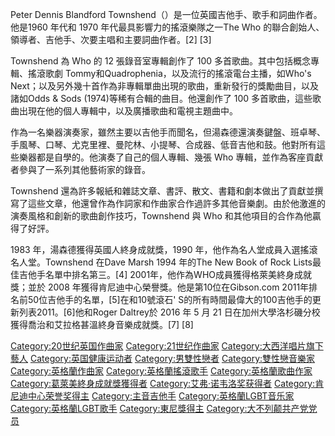 {{Use dmy dates|date=March 2016}}
{{Infobox musical artist
| image            = Pete Townshend (2012).jpg
| alt              = 
| caption          = Townshend in 2012
| background       = solo_singer
| birth_name       = Peter Dennis Blandford Townshend
| alias            = Bijou Drains
| birth_date       = {{Birth date and age|df=y|1945|05|19}}
| birth_place      = [[Chiswick|Chiswick]], [[Middlesex|Middlesex]], England
| genre            = {{flatlist|
* [[Rock_music|Rock]]
* [[art_rock|art rock]]
* [[hard_rock|hard rock]]
* [[power_pop|power pop]]
* [[jazz|jazz]]
}}
| origin           = [[London|London]], England
| occupation       = {{flatlist|
* Musician
* singer
* songwriter
* author
}}<!--Please do not add to this list without first discussing your proposal on the talk page. -->
| instrument       = {{flatlist|
* Guitar
* keyboards
* vocals
}}<!--- If you think an instrument should be listed or removed, a discussion to reach consensus is needed first per: [[Template:Infobox_musical_artist#instrument|Template:Infobox_musical_artist#instrument]] --->
| years_active     = 1962–present
| label            = {{flatlist|
* [[Track_Records|Track]]
* [[Polydor_Records|Polydor]]
* [[Atlantic_Records|Atlantic]]
* [[Atco_Records|Atco]]
* [[Decca_Records|Decca]]
* [[Rykodisc|Rykodisc]]
* [[Warner_Bros._Records|Warner Bros.]]
}}
| associated_acts  = {{flatlist|
* [[The_Who|The Who]]
* [[Deep_End_(band)|Deep End]]
* [[Ronnie_Lane|Ronnie Lane]]
* [[The_Crazy_World_of_Arthur_Brown|The Crazy World of Arthur Brown]]
* [[Thunderclap_Newman|Thunderclap Newman]]
}}<!--Please do not add to this list without first discussing your proposal on the talk page. -->
| website          = {{URL|thewho.com}}
| module           = {{Listen |embed= yes |filename= Pete_Townsend_BBC_Radio4_Front_Row_26_Dec_2012_b01pg54v.flac |title= Pete Townshend's voice |type= speech |description= from the BBC programme ''[[Front_Row_(radio_programme)|Front Row]]'', 26 December 2012<ref>{{Cite episode |title= Pete Townshend |series= Front Row |series-link= Front Row (radio programme) |url= http://bbc.co.uk/programmes/b01pg54v |station= [[BBC_Radio_4|BBC Radio 4]] |date= 26 December 2012 |access-date= 18 January 2014 |archive-date= 2018-12-26 |archive-url= https://web.archive.org/web/20181226141526/http://www.bbc.co.uk/programmes/b01pg54v%20 |dead-url= no }}</ref> }}
}}
Peter Dennis Blandford Townshend（{{bd|1945年|5月19日}}）是一位英國吉他手、歌手和詞曲作者。他是1960 年代和 1970 年代最具影響力的搖滾樂隊之一The Who 的聯合創始人、領導者、吉他手、次要主唱和主要詞曲作者。[2] [3]

Townshend 為 Who 的 12 張錄音室專輯創作了 100 多首歌曲。其中包括概念專輯、搖滾歌劇 Tommy和Quadrophenia，以及流行的搖滾電台主播，如Who's Next；以及另外幾十首作為非專輯單曲出現的歌曲，重新發行的獎勵曲目，以及諸如Odds & Sods (1974)等稀有合輯的曲目。他還創作了 100 多首歌曲，這些歌曲出現在他的個人專輯中，以及廣播歌曲和電視主題曲中。

作為一名樂器演奏家，雖然主要以吉他手而聞名，但湯森德還演奏鍵盤、班卓琴、手風琴、口琴、尤克里裡、曼陀林、小提琴、合成器、低音吉他和鼓。他對所有這些樂器都是自學的。他演奏了自己的個人專輯、幾張 Who 專輯，並作為客座貢獻者參與了一系列其他藝術家的錄音。

Townshend 還為許多報紙和雜誌文章、書評、散文、書籍和劇本做出了貢獻並撰寫了這些文章，他還曾作為作詞家和作曲家合作過許多其他音樂劇。由於他激進的演奏風格和創新的歌曲創作技巧，Townshend 與 Who 和其他項目的合作為他贏得了好評。

1983 年，湯森德獲得英國人終身成就獎，1990 年，他作為名人堂成員入選搖滾名人堂。Townshend 在Dave Marsh 1994 年的The New Book of Rock Lists最佳吉他手名單中排名第三。[4] 2001年，他作為WHO成員獲得格萊美終身成就獎；並於 2008 年獲得肯尼迪中心榮譽獎。他是第10位在Gibson.com 2011年排名前50位吉他手的名單，[5]在和10號滾石' S的所有時間最偉大的100吉他手的更新列表2011。[6]他和Roger Daltrey於 2016 年 5 月 21 日在加州大學洛杉磯分校獲得喬治和艾拉格甚溫終身音樂成就獎。[7] [8]

{{DEFAULTSORT:Townshend, Pete}}
[[Category:20世纪英国作曲家|Category:20世纪英国作曲家]]
[[Category:21世纪作曲家|Category:21世纪作曲家]]
[[Category:大西洋唱片旗下藝人|Category:大西洋唱片旗下藝人]]
[[Category:英国健康运动者|Category:英国健康运动者]]
[[Category:男雙性戀者|Category:男雙性戀者]]
[[Category:雙性戀音樂家|Category:雙性戀音樂家]]
[[Category:英格蘭作曲家|Category:英格蘭作曲家]]
[[Category:英格蘭搖滾歌手|Category:英格蘭搖滾歌手]]
[[Category:英格蘭歌曲作家|Category:英格蘭歌曲作家]]
[[Category:葛萊美終身成就獎獲得者|Category:葛萊美終身成就獎獲得者]]
[[Category:艾弗·诺韦洛奖获得者|Category:艾弗·诺韦洛奖获得者]]
[[Category:肯尼迪中心荣誉奖得主|Category:肯尼迪中心荣誉奖得主]]
[[Category:主音吉他手|Category:主音吉他手]]
[[Category:英格蘭LGBT音乐家|Category:英格蘭LGBT音乐家]]
[[Category:英格蘭LGBT歌手|Category:英格蘭LGBT歌手]]
[[Category:東尼獎得主|Category:東尼獎得主]]
[[Category:大不列颠共产党党员|Category:大不列颠共产党党员]]